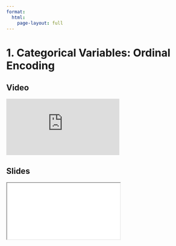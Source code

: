 ```yaml
---
format:
  html:
    page-layout: full
---
```


# 1. Categorical Variables: Ordinal Encoding

::: {.panel-tabset .nav-pills}

## Video

<iframe
    class="video"
    src="https://www.youtube.com/embed/lEcJULloczk?start=0&end=457&rel=0" 
    title="Module 6 Video - Categorical Variables: Ordinal Encoding"
    frameborder="0"
    allow="accelerometer; autoplay; clipboard-write; encrypted-media; gyroscope; picture-in-picture"
    allowfullscreen
></iframe>

## Slides

<iframe
    class="slide-deck"
    src="slides/module6_01.html"
></iframe>

:::
